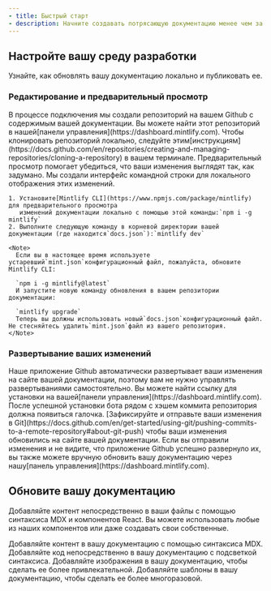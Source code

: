 ```yaml
---
- title: Быстрый старт
- description: Начните создавать потрясающую документацию менее чем за 5 минут
---
```


## Настройте вашу среду разработки

Узнайте, как обновлять вашу документацию локально и публиковать ее.

### Редактирование и предварительный просмотр

<AccordionGroup>
  <Accordion icon="github" title="Клонируйте вашу документацию локально">
    В процессе подключения мы создали репозиторий на вашем Github с
    содержимым вашей документации. Вы можете найти этот репозиторий в нашей[панели управления](https://dashboard.mintlify.com). Чтобы клонировать репозиторий
    локально, следуйте этим[инструкциям](https://docs.github.com/en/repositories/creating-and-managing-repositories/cloning-a-repository)
    в вашем терминале.
  </Accordion>

  <Accordion icon="rectangle-terminal" title="Предварительный просмотр изменений">
    Предварительный просмотр помогает убедиться, что ваши изменения выглядят так, как задумано. Мы создали интерфейс командной строки для локального отображения этих изменений.

    1. Установите[Mintlify CLI](https://www.npmjs.com/package/mintlify) для предварительного просмотра
       изменений документации локально с помощью этой команды:`npm i -g mintlify`
    2. Выполните следующую команду в корневой директории вашей документации (где находится`docs.json`):`mintlify dev`

    <Note>
      Если вы в настоящее время используете устаревший`mint.json`конфигурационный файл, пожалуйста, обновите Mintlify CLI:

      `npm i -g mintlify@latest`
      И запустите новую команду обновления в вашем репозитории документации:

      `mintlify upgrade`
      Теперь вы должны использовать новый`docs.json`конфигурационный файл. Не стесняйтесь удалить`mint.json`файл из вашего репозитория.
    </Note>
  </Accordion>
</AccordionGroup>

### Развертывание ваших изменений

<AccordionGroup>
  <Accordion icon="message-bot" title="Установите наше приложение Github">
    Наше приложение Github автоматически развертывает ваши изменения на сайте вашей документации, поэтому вам не нужно управлять развертываниями самостоятельно. Вы можете найти ссылку для установки на вашей[панели управления](https://dashboard.mintlify.com). После успешной установки бота рядом с хэшем коммита репозитория должна появиться галочка.
  </Accordion>

  <Accordion icon="rocket" title="Отправьте ваши изменения">
    [Зафиксируйте и отправьте ваши изменения в
    Git](https://docs.github.com/en/get-started/using-git/pushing-commits-to-a-remote-repository#about-git-push)
    чтобы ваши изменения обновились на сайте вашей документации. Если вы отправили изменения и не видите, что приложение Github успешно развернуло их, вы также можете вручную обновить вашу документацию через нашу[панель управления](https://dashboard.mintlify.com).
  </Accordion>
</AccordionGroup>

## Обновите вашу документацию

Добавляйте контент непосредственно в ваши файлы с помощью синтаксиса MDX и компонентов React. Вы можете использовать любые из наших компонентов или даже создавать свои собственные.

<CardGroup>
  <Card title="Добавление контента с помощью MDX" icon="file" href="/ru/essentials/markdown">
    Добавляйте контент в вашу документацию с помощью синтаксиса MDX.
  </Card>

  <Card title="Добавление блоков кода" icon="square-code" href="/ru/essentials/code">
    Добавляйте код непосредственно в вашу документацию с подсветкой синтаксиса.
  </Card>

  <Card title="Добавление изображений" icon="image" href="/ru/essentials/images">
    Добавляйте изображения в вашу документацию, чтобы сделать ее более привлекательной.
  </Card>

  <Card title="Добавление пользовательских компонентов" icon="puzzle-piece" href="/ru/essentials/reusable-snippets">
    Добавляйте шаблоны в вашу документацию, чтобы сделать ее более многоразовой.
  </Card>
</CardGroup>
